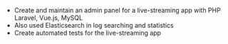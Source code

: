 - Create and maintain an admin panel for a live-streaming app with PHP Laravel, Vue.js, MySQL
- Also used Elasticsearch in log searching and statistics
- Create automated tests for the live-streaming app
